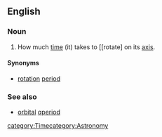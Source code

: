 ==English==
{{wikipedia}}
===Noun===
{{en-noun|sg=[[rotational]] [[period]]}}
#{{context|of a planet}} How much [[time]] (it) takes to [[rotate] on its [[axis]].
====Synonyms====
*[[rotation]] [[period]]
===See also===
*[[orbital]] [[qperiod]]
[[category:Time]][[category:Astronomy]]